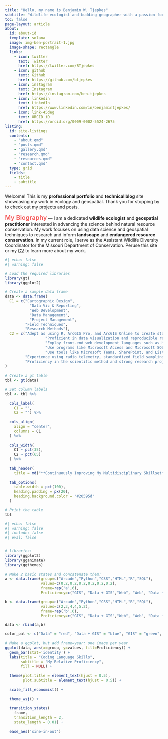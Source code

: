 ---
title: "Hello, my name is Benjamin W. Tjepkes"
subtitle: "Wildlife ecologist and budding geographer with a passion for conservation science."
toc: false
page-layout: article
about:
  id: about-id
  template: solana
  image: img-ben-portrait-1.jpg
  image-shape: rectangle
  links:
    - icon: twitter
      text: Twitter
      href: https://twitter.com/BTjepkes
    - icon: github
      text: Github
      href: https://github.com/btjepkes
    - icon: instagram
      text: Instagram
      href: https://instagram.com/ben.tjepkes
    - icon: linkedin
      text: LinkedIn
      href: https://www.linkedin.com/in/benjamintjepkes/
    - icon: link-45deg
      text: ORCID iD
      href: https://orcid.org/0009-0002-5524-2675
listing:
  id: site-listings
  contents:
    - "about.qmd"    
    - "posts.qmd"
    - "gallery.qmd"
    - "research.qmd"
    - "resources.qmd" 
    - "contact.qmd"  
  type: grid
  fields: 
    - title
    - subtitle
---

::: {.centered}
Welcome! This is my **professional portfolio** and **technical blog** site showcasing my work in ecology and geospatial. Thank you for stopping by to check out my projects and posts.
:::


::: {#about-id}

<span style="color: #f55c5c; font-size: 20px; font-weight: 600;">My Biography</span> --- I am a dedicated **wildlife ecologist** and **geospatial practitioner** interested in advancing the science behind natural resource conservation. My work focuses on using data science and geospatial techniques to research and inform **landscape** and **endangered resource conservation**. In my current role, I serve as the Assistant Wildlife Diversity Coordinator for the Missouri Department of Conservation. Peruse this site or my [CV](about.qmd) to learn more about my work.

:::


::: {#site-listings}

:::



```{r}
#| echo: false
#| warning: false

# Load the required libraries
library(gt)
library(ggplot2)

# Create a sample data frame
data <- data.frame(
  C1 = c("Cartographic Design",
           "Data Viz & Reporting",
           "Web Development",
           "Data Management",
           "Project Management",
         "Field Techniques",
         "Research Methods"),
  C2 = c("Adept as using R, ArcGIS Pro, and ArcGIS Online to create static and dynamic maps and mapping applications.",
                  "Proficient in data visualization and reproducible reporting using Quarto, R Markdown, and Jupyter Notebooks.",
                  "Employ front-end web development languages such as HTML and CSS to design functional and beautiful websites.",
                  "Use programs like Microsoft Access and Microsoft SQL Server to manipulate and maintain high-quality data in relational databases.",
                  "Use tools like Microsoft Teams, SharePoint, and Lists to manage complex projects and collaborate with team members efficiently.",
         "Experience using radio telemetry, standardized field sampling, and wildlife capture and marking techniques to perofrm well in the field.",
         "Proficiency in the scientific method and strong research project development skills, enabling me to undertake investigations with a methodical and precise approach.")
)

# Create a gt table
tbl <- gt(data)

# Set column labels
tbl <- tbl %>%
  
  cols_label(
    C1 = "",
    C2 = "") %>% 
  
  cols_align(
    align = "center",
    columns = C1
  ) %>% 
  
  cols_width(
    C1 ~ pct(35),
    C2 ~ pct(65)
  ) %>% 
  
  tab_header(
    title = md("**Continuously Improving My Multidisciplinary Skillset**")) %>% 
  
  tab_options(
    table.width = pct(100),
    heading.padding = px(20),
    heading.background.color = "#20595d"
  )

# Print the table
tbl

```

```{r}
#| echo: false
#| warning: false
#| include: false
#| eval: false


# libraries:
library(ggplot2)
library(gganimate)
library(ggthemes)
 
# Make 2 basic states and concatenate them:
a <- data.frame(group=c("Arcade","Python","CSS","HTML","R","SQL"),
                values=c(0.2,0.2,0.2,0.2,0.2,0.2),
                frame=rep('a',6),
                Proficiency=c("GIS", "Data + GIS","Web", "Web", "Data + GIS","Data"))

b <- data.frame(group=c("Arcade","Python","CSS","HTML","R","SQL"),
                values=c(2,3,4,4,5,2),
                frame=rep('b',6),
                Proficiency=c("GIS", "Data + GIS","Web", "Web", "Data + GIS","Data"))

data <- rbind(a,b)  

color_pal <- c("Data" = "red", "Data + GIS" = "blue", "GIS" = "green", "Web Dev" = "pink")
 
# Make a ggplot, but add frame=year: one image per year
ggplot(data, aes(x=group, y=values, fill=Proficiency)) + 
  geom_bar(stat='identity') +
  labs(title = "Coding Language Skills",
       subtitle = "My Relative Proficiency",
       fill = NULL) +
  
  theme(plot.title = element_text(hjust = 0.5),
        plot.subtitle = element_text(hjust = 0.5)) +
  
  scale_fill_economist() +
  
  theme_wsj() +
  
  transition_states(
    frame,
    transition_length = 2,
    state_length = 0.01) +
  
  ease_aes('sine-in-out')
```

